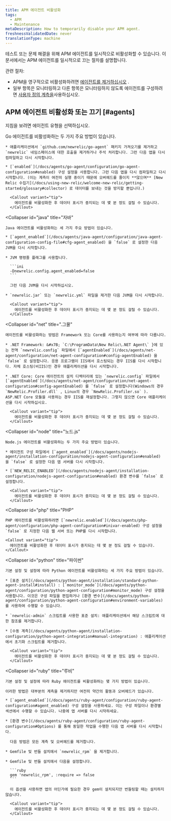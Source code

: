 ```yaml
---
title: APM 에이전트 비활성화
tags:
  - APM
  - Maintenance
metaDescription: How to temporarily disable your APM agent.
freshnessValidatedDate: never
translationType: machine
---
```


테스트 또는 문제 해결을 위해 APM 에이전트를 일시적으로 비활성화할 수 있습니다. 이 문서에서는 APM 에이전트를 일시적으로 끄는 절차를 설명합니다.

관련 절차:

* APM을 영구적으로 비활성화하려면 [에이전트를 제거하십시오](/docs/agents/manage-apm-agents/installation/uninstall-agent) .
* 일부 항목은 모니터링하고 다른 항목은 모니터링하지 않도록 에이전트를 구성하려면 [사용자 정의 계측을](/docs/apm/agents/manage-apm-agents/agent-data/custom-instrumentation/)사용하십시오.

## APM 에이전트 비활성화 또는 끄기 [#agents]

지침을 보려면 에이전트 유형을 선택하십시오.

<CollapserGroup>
  <Collapser
    id="go"
    title="가다"
  >
    Go 에이전트를 비활성화하는 두 가지 주요 방법이 있습니다.

    * 애플리케이션에서 `github.com/newrelic/go-agent` 패키지 가져오기를 제거하고 `newrelic` 네임스페이스에 대한 호출을 제거하거나 주석 처리합니다. 그런 다음 앱을 다시 컴파일하고 다시 시작합니다.

    * [`enabled`](/docs/agents/go-agent/configuration/go-agent-configuration#enabled) 구성 설정을 사용합니다. 그런 다음 앱을 다시 컴파일하고 다시 시작합니다. (이는 계측이 여전히 실행 중이기 때문에 오버헤드를 줄이지 **않으며** [New Relic 수집기](/docs/using-new-relic/welcome-new-relic/getting-started/glossary#collector) 로 데이터를 보내는 것을 방지할 뿐입니다.)

      <Callout variant="tip">
        에이전트를 비활성화한 후 데이터 표시가 중지되는 데 몇 분 정도 걸릴 수 있습니다.
      </Callout>
  </Collapser>

  <Collapser
    id="java"
    title="자바"
  >
    Java 에이전트를 비활성화하는 세 가지 주요 방법이 있습니다.

    * [`agent_enabled`](/docs/agents/java-agent/configuration/java-agent-configuration-config-file#cfg-agent_enabled) 을 `false` 로 설정한 다음 JVM을 다시 시작합니다.

    * JVM 명령줄 플래그를 사용합니다.

      ```ini
      -Dnewrelic.config.agent_enabled=false
      ```

      그런 다음 JVM을 다시 시작하십시오.

    * `newrelic.jar` 또는 `newrelic.yml` 파일을 제거한 다음 JVM을 다시 시작합니다.

      <Callout variant="tip">
        에이전트를 비활성화한 후 데이터 표시가 중지되는 데 몇 분 정도 걸릴 수 있습니다.
      </Callout>
  </Collapser>

  <Collapser
    id="net"
    title=".그물"
  >
    에이전트를 비활성화하는 방법은 Framework 또는 Core를 사용하는지 여부에 따라 다릅니다.

    * .NET Framework: &#x7B; `C:\ProgramData\New Relic\.NET Agent\` }에 있는 전역 `newrelic.config` 파일에서 [`agentEnabled`](/docs/agents/net-agent/configuration/net-agent-configuration#config-agentEnabled) 을 `false` 로 설정합니다. 응용 프로그램이 IIS에서 호스팅되는 경우 IIS를 다시 시작합니다. 자체 호스팅(비IIS)인 경우 애플리케이션을 다시 시작합니다.

    * .NET Core: Core 에이전트의 설치 디렉터리에 있는 `newrelic.config` 파일에서 [`agentEnabled`](/docs/agents/net-agent/configuration/net-agent-configuration#config-agentEnabled) 를 `false` 로 설정합니다(Windows의 경우 `NewRelic.Profiler.dll` , Linux의 경우 `NewRelic.Profiler.so` ). ASP.NET Core 모듈을 사용하는 경우 IIS를 재설정합니다. 그렇지 않으면 Core 애플리케이션을 다시 시작하십시오.

      <Callout variant="tip">
        에이전트를 비활성화한 후 데이터 표시가 중지되는 데 몇 분 정도 걸릴 수 있습니다.
      </Callout>
  </Collapser>

  <Collapser
    id="node"
    title="노드.js"
  >
    Node.js 에이전트를 비활성화하는 두 가지 주요 방법이 있습니다.

    * 에이전트 구성 파일에서 [`agent_enabled`](/docs/agents/nodejs-agent/installation-configuration/nodejs-agent-configuration#enabled) 을 `false` 로 설정한 다음 앱 서버를 다시 시작합니다.

    * [`NEW_RELIC_ENABLED`](/docs/agents/nodejs-agent/installation-configuration/nodejs-agent-configuration#enabled) 환경 변수를 `false` 로 설정합니다.

      <Callout variant="tip">
        에이전트를 비활성화한 후 데이터 표시가 중지되는 데 몇 분 정도 걸릴 수 있습니다.
      </Callout>
  </Collapser>

  <Collapser
    id="php"
    title="PHP"
  >
    PHP 에이전트를 비활성화하려면 [`newrelic.enabled`](/docs/agents/php-agent/configuration/php-agent-configuration#inivar-enabled) 구성 설정을 `false` 로 지정한 다음 웹 서버 또는 PHP를 다시 시작합니다.

    <Callout variant="tip">
      에이전트를 비활성화한 후 데이터 표시가 중지되는 데 몇 분 정도 걸릴 수 있습니다.
    </Callout>
  </Collapser>

  <Collapser
    id="python"
    title="파이썬"
  >
    기본 설정 및 설정에 따라 Python 에이전트를 비활성화하는 세 가지 주요 방법이 있습니다.

    * [표준 설치](/docs/agents/python-agent/installation/standard-python-agent-install#install) : [`monitor_mode`](/docs/agents/python-agent/configuration/python-agent-configuration#monitor_mode) 구성 설정을 사용합니다. 이것은 구성 파일을 편집하거나 [환경 변수](/docs/agents/python-agent/configuration/python-agent-configuration#environment-variables) 를 사용하여 수행할 수 있습니다.

    * `newrelic-admin` 스크립트를 사용한 표준 설치: 애플리케이션에서 해당 스크립트에 대한 참조를 제거합니다.

    * [수동 계측](/docs/agents/python-agent/installation-configuration/python-agent-integration#manual-integration) : 애플리케이션에서 초기화 스크립트를 제거합니다.

      <Callout variant="tip">
        에이전트를 비활성화한 후 데이터 표시가 중지되는 데 몇 분 정도 걸릴 수 있습니다.
      </Callout>
  </Collapser>

  <Collapser
    id="ruby"
    title="루비"
  >
    기본 설정 및 설정에 따라 Ruby 에이전트를 비활성화하는 몇 가지 방법이 있습니다.

    이러한 방법은 대부분의 계측을 제거하지만 여전히 약간의 활동과 오버헤드가 있습니다.

    * [`agent_enabled`](/docs/agents/ruby-agent/configuration/ruby-agent-configuration#agent_enabled) 구성 설정을 사용하세요. 이는 구성 파일이나 환경별 섹션에서 수행할 수 있습니다. 나중에 앱 서버를 다시 시작하세요.

    * [환경 변수](/docs/agents/ruby-agent/configuration/ruby-agent-configuration#Options) 를 통해 동일한 작업을 수행한 다음 앱 서버를 다시 시작합니다.

      다음 방법은 모든 계측 및 오버헤드를 제거합니다.

    * Gemfile 및 번들 설치에서 `newrelic_rpm` 을 제거합니다.

    * Gemfile 및 번들 설치에서 다음을 설정합니다.

      ```ruby
      gem 'newrelic_rpm', :require => false
      ```

      이 옵션을 사용하면 앱의 어딘가에 필요한 경우 gem이 설치되지만 번들링할 때는 설치하지 않습니다.

      <Callout variant="tip">
        에이전트를 비활성화한 후 데이터 표시가 중지되는 데 몇 분 정도 걸릴 수 있습니다.
      </Callout>
  </Collapser>
</CollapserGroup>

